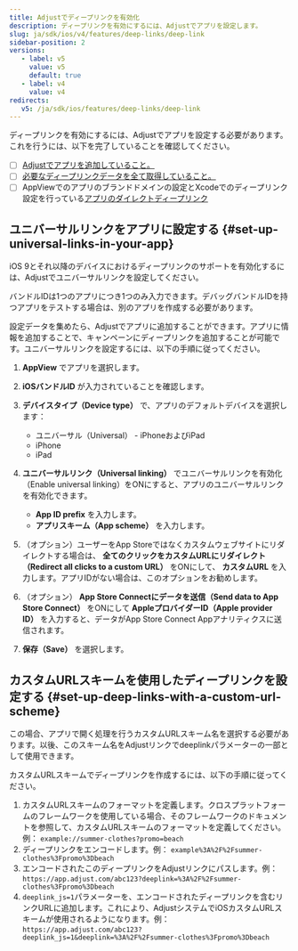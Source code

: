 ```yaml
---
title: Adjustでディープリンクを有効化
description: ディープリンクを有効にするには、Adjustでアプリを設定します。
slug: ja/sdk/ios/v4/features/deep-links/deep-link
sidebar-position: 2
versions:
   - label: v5
     value: v5
     default: true
   - label: v4
     value: v4
redirects:
   v5: /ja/sdk/ios/features/deep-links/deep-link
---
```


ディープリンクを有効にするには、Adjustでアプリを設定する必要があります。これを行うには、以下を完了していることを確認してください。

- [ ] [Adjustでアプリを追加していること。](https://help.adjust.com/ja/article/app-setup)
- [ ] [必要なディープリンクデータを全て取得していること。](/ja/sdk/ios/features/deep-links/data-points)
- [ ] AppViewでのアプリのブランドドメインの設定とXcodeでのディープリンク設定を行っている[アプリのダイレクトディープリンク](/ja/sdk/ios/features/deep-links/direct)

## ユニバーサルリンクをアプリに設定する \{\#set\-up\-universal\-links\-in\-your\-app\}

iOS 9とそれ以降のデバイスにおけるディープリンクのサポートを有効化するには、Adjustでユニバーサルリンクを設定してください。

<Callout type="note">

バンドルIDは1つのアプリにつき1つのみ入力できます。デバッグバンドルIDを持つアプリをテストする場合は、別のアプリを作成する必要があります。

</Callout>

設定データを集めたら、Adjustでアプリに追加することができます。アプリに情報を追加することで、キャンペーンにディープリンクを追加することが可能です。ユニバーサルリンクを設定するには、以下の手順に従ってください。

1. **AppView** でアプリを選択します。
2. **iOSバンドルID** が入力されていることを確認します。
3. **デバイスタイプ（Device type）** で、アプリのデフォルトデバイスを選択します：

   - ユニバーサル（Universal） \- iPhoneおよびiPad
   - iPhone
   - iPad

4. **ユニバーサルリンク（Universal linking）** でユニバーサルリンクを有効化（Enable universal linking）をONにすると、アプリのユニバーサルリンクを有効化できます。

   - **App ID prefix** を入力します。
   - **アプリスキーム（App scheme）** を入力します。

5. （オプション）ユーザーをApp Storeではなくカスタムウェブサイトにリダイレクトする場合は、 **全てのクリックをカスタムURLにリダイレクト（Redirect all clicks to a custom URL）** をONにして、 **カスタムURL** を入力します。アプリIDがない場合は、このオプションをお勧めします。
6. （オプション） **App Store Connectにデータを送信（Send data to App Store Connect）** をONにして **AppleプロバイダーID（Apple provider ID）** を入力すると、データがApp Store Connect Appアナリティクスに送信されます。
7. **保存（Save）** を選択します。

## カスタムURLスキームを使用したディープリンクを設定する \{\#set\-up\-deep\-links\-with\-a\-custom\-url\-scheme\}

この場合、アプリで開く処理を行うカスタムURLスキーム名を選択する必要があります。以後、このスキーム名をAdjustリンクでdeeplinkパラメーターの一部として使用できます。

カスタムURLスキームでディープリンクを作成するには、以下の手順に従ってください。

1. カスタムURLスキームのフォーマットを定義します。クロスプラットフォームのフレームワークを使用している場合、そのフレームワークのドキュメントを参照して、カスタムURLスキームのフォーマットを定義してください。例： `example://summer-clothes?promo=beach`
2. ディープリンクをエンコードします。例： `example%3A%2F%2Fsummer-clothes%3Fpromo%3Dbeach`
3. エンコードされたこのディープリンクをAdjustリンクにパスします。例： `https://app.adjust.com/abc123?deeplink=%3A%2F%2Fsummer-clothes%3Fpromo%3Dbeach`
4. `deeplink_js=1`パラメーターを、エンコードされたディープリンクを含むリンクURLに追加します。これにより、AdjustシステムでiOSカスタムURLスキームが使用されるようになります。例： `https://app.adjust.com/abc123?deeplink_js=1&deeplink=%3A%2F%2Fsummer-clothes%3Fpromo%3Dbeach`
